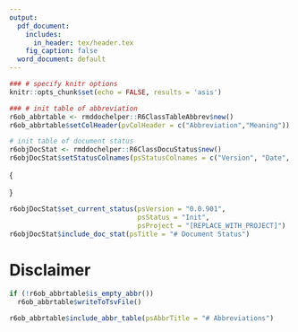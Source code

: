 ```yaml
---
output:
  pdf_document:
    includes:
      in_header: tex/header.tex
    fig_caption: false
  word_document: default
---
```


```r
### # specify knitr options
knitr::opts_chunk$set(echo = FALSE, results = 'asis')
```


```r
### # init table of abbreviation
r6ob_abbrtable <- rmddochelper::R6ClassTableAbbrev$new()
r6ob_abbrtable$setColHeader(pvColHeader = c("Abbreviation","Meaning"))

# init table of document status
r6objDocStat <- rmddochelper::R6ClassDocuStatus$new()
r6objDocStat$setStatusColnames(psStatusColnames = c("Version", "Date", "Author","Status", "Project"))
```

\setlength{\voffset}{-0.5cm}
\setlength{\headsep}{5pt}

\begin{flushright}
\includegraphics[width=\linewidth]{png/quag_logo.pdf}
\end{flushright}


\fcolorbox{white}{white}{
	\parbox[t]{1.0\linewidth}{
		\centering \fontsize{11pt}{20pt}\selectfont % 
		\vspace*{0.25cm} % 

		\hfill \textcolor{red}{[Documenttype]}

		\vspace*{0.25cm} 
	}
}

\vspace*{0.5cm}

\fcolorbox{red}{white}{
	\parbox[t]{1.0\linewidth}{
		\centering \fontsize{20pt}{36pt}\selectfont %

		\vspace*{1.0cm}
    \textcolor{red}{Title}

		\vspace*{1.0cm} % Space between the end of the title and the bottom of the grey box
	}
}

\vspace*{1cm}

\begin{center}
\includegraphics[width=\textwidth]{png/WordCloud.png}
\end{center}

\vspace{2ex}
{\centering \small
\hfill
\begin{tabular}{l}
Peter von Rohr                      \\
FB EDV, Qualitas AG                 \\
Chamerstrasse 56, CH-6300 Zug       \\
\verb+http://www.qualitasag.ch+     \\
\verb+peter.vonrohr@qualitasag.ch+  
\end{tabular}
}

\pagebreak

\setlength{\voffset}{0.5cm}
\setlength{\headsep}{19pt}
\tableofcontents

\pagebreak


```r
r6objDocStat$set_current_status(psVersion = "0.0.901",
                                psStatus = "Init",  
                                psProject = "[REPLACE_WITH_PROJECT]")
r6objDocStat$include_doc_stat(psTitle = "# Document Status")
```


\pagebreak


# Disclaimer


<!-- ------------------------------------------------------------------------------------ --
  -- END of document:  Below this must not be anything, except the table of abbreviations --
  -- ------------------------------------------------------------------------------------ --> 

\pagebreak

```r
if (!r6ob_abbrtable$is_empty_abbr())
  r6ob_abbrtable$writeToTsvFile()
```

```r
r6ob_abbrtable$include_abbr_table(psAbbrTitle = "# Abbreviations")
```
